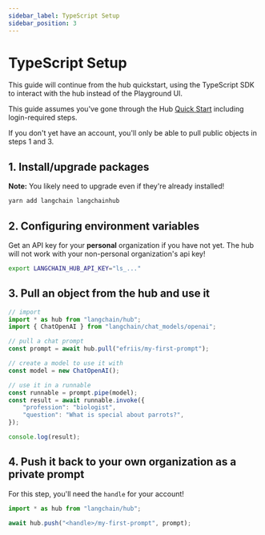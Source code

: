 ```yaml
---
sidebar_label: TypeScript Setup
sidebar_position: 3
---
```

# TypeScript Setup

This guide will continue from the hub quickstart, using the TypeScript SDK to interact with the hub instead of the Playground UI.

This guide assumes you've gone through the Hub [Quick Start](./quickstart) including login-required steps.

If you don't yet have an account, you'll only be able to pull public objects in steps 1 and 3.

## 1. Install/upgrade packages

**Note:** You likely need to upgrade even if they're already installed!

```bash
yarn add langchain langchainhub 
```

## 2. Configuring environment variables

Get an API key for your **personal** organization if you have not yet. The hub will not work with your non-personal organization's api key!

```bash
export LANGCHAIN_HUB_API_KEY="ls_..."
```

## 3. Pull an object from the hub and use it

```ts
// import
import * as hub from "langchain/hub";
import { ChatOpenAI } from "langchain/chat_models/openai";

// pull a chat prompt
const prompt = await hub.pull("efriis/my-first-prompt");

// create a model to use it with
const model = new ChatOpenAI();

// use it in a runnable
const runnable = prompt.pipe(model);
const result = await runnable.invoke({
	"profession": "biologist",
	"question": "What is special about parrots?",
});

console.log(result);
```

## 4. Push it back to your own organization as a private prompt

For this step, you'll need the `handle` for your account!

```ts
import * as hub from "langchain/hub";

await hub.push("<handle>/my-first-prompt", prompt);
```

